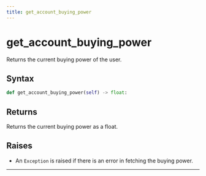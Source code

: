 ```yaml
---
title: get_account_buying_power
---
```


# get_account_buying_power

Returns the current buying power of the user.

## Syntax

```python
def get_account_buying_power(self) -> float:
```

## Returns

Returns the current buying power as a float.

## Raises
- An `Exception` is raised if there is an error in fetching the buying power.
---
